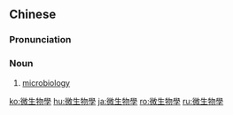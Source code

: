 {{also|微生物学}}
==Chinese==
{{zh-forms|s=微生物学|type=31}}

===Pronunciation===
{{zh-pron
|m=微shēngwùxué
|c=mei4 sang1 mat6 hok6
|cat=n
}}

===Noun===
{{zh-noun}}

# [[microbiology]]

[[ko:微生物學]]
[[hu:微生物學]]
[[ja:微生物學]]
[[ro:微生物學]]
[[ru:微生物學]]